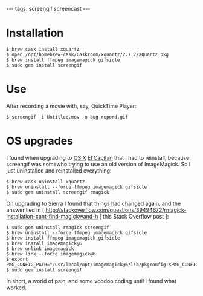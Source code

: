 ---
tags: screengif screencast
---
= Installation =

<pre lang="shell">$ brew cask install xquartz
$ open /opt/homebrew-cask/Caskroom/xquartz/2.7.7/XQuartz.pkg
$ brew install ffmpeg imagemagick gifsicle
$ sudo gem install screengif</pre>

= Use =

After recording a movie with, say, QuickTime Player:

<pre lang="shell">$ screengif -i Untitled.mov -o bug-repord.gif</pre>

= OS upgrades =

I found when upgrading to [[OS X]] [[El Capitan]] that I had to reinstall, because screengif was somewho trying to use an old version of ImageMagick. So I just uninstalled and reinstalled everything:

<pre lang="shell">$ brew cask uninstall xquartz
$ brew uninstall --force ffmpeg imagemagick gifsicle
$ sudo gem uninstall screengif rmagick</pre>

On upgrading to Sierra I found that things had changed again, and the answer lied in [ http://stackoverflow.com/questions/39494672/rmagick-installation-cant-find-magickwand-h | this Stack Overflow post ]:

<pre lang="shell">$ sudo gem uninstall rmagick screengif
$ brew uninstall --force ffmpeg imagemagick gifsicle
$ brew install ffmpeg imagemagick gifsicle
$ brew install imagemagick@6
$ brew unlink imagemagick
$ brew link --force imagemagick@6
$ export PKG_CONFIG_PATH="/usr/local/opt/imagemagick@6/lib/pkgconfig:$PKG_CONFIG_PATH"
$ sudo gem install screengif</pre>

In short, a world of pain, and some voodoo coding until I found what worked.
